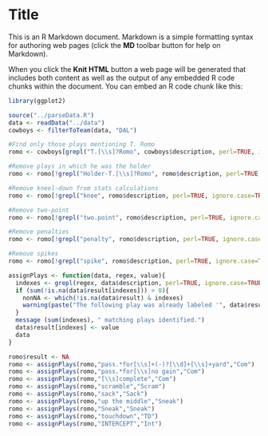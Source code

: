 Title
========================================================

This is an R Markdown document. Markdown is a simple formatting syntax for authoring web pages (click the **MD** toolbar button for help on Markdown).

When you click the **Knit HTML** button a web page will be generated that includes both content as well as the output of any embedded R code chunks within the document. You can embed an R code chunk like this:

```r
library(ggplot2)

source("../parseData.R")
data <- readData("../data")
cowboys <- filterToTeam(data, "DAL")

#Find only those plays mentioning T. Romo
romo <- cowboys[grepl("T.[\\s]?Romo", cowboys$description, perl=TRUE, ignore.case=TRUE),]

#Remove plays in which he was the holder
romo <- romo[!grepl("Holder-T.[\\s]?Romo", romo$description, perl=TRUE, ignore.case=TRUE),]

#Remove kneel-down from stats calculations
romo <- romo[!grepl("knee", romo$description, perl=TRUE, ignore.case=TRUE),]

#Remove two-point
romo <- romo[!grepl("two.point", romo$description, perl=TRUE, ignore.case=TRUE),]

#Remove penalties
romo <- romo[!grepl("penalty", romo$description, perl=TRUE, ignore.case=TRUE),]

#Remove spikes
romo <- romo[!grepl("spike", romo$description, perl=TRUE, ignore.case=TRUE),]

assignPlays <- function(data, regex, value){
  indexes <- grepl(regex, data$description, perl=TRUE, ignore.case=TRUE)
  if (sum(!is.na(data$result[indexes])) > 0){
    nonNA <- which(!is.na(data$result) & indexes)
    warning(paste("The following play was already labeled '", data$result[nonNA] ,"': (", nonNA, ")", data$description[nonNA], sep=""))
  }
  message (sum(indexes), " matching plays identified.")
  data$result[indexes] <- value
  data
}

romo$result <- NA
romo <- assignPlays(romo,"pass.*for[\\s]+(-)?[\\d]+[\\s]+yard","Com")
romo <- assignPlays(romo,"pass.*for[\\s]no gain","Com")
romo <- assignPlays(romo,"[\\s]complete","Com")
romo <- assignPlays(romo,"scramble","Scram")
romo <- assignPlays(romo,"sack","Sack")
romo <- assignPlays(romo,"up the middle","Sneak")
romo <- assignPlays(romo,"Sneak","Sneak")
romo <- assignPlays(romo,"touchdown","TD")
romo <- assignPlays(romo,"INTERCEPT","Int")
```

```r

```

